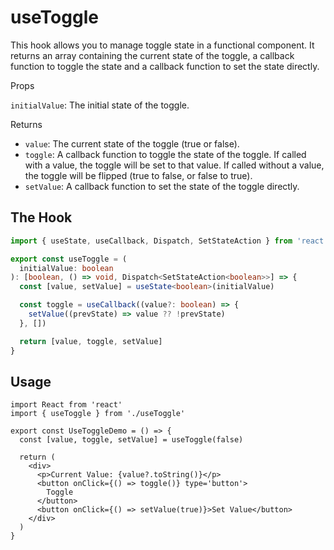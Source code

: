 # useToggle

This hook allows you to manage toggle state in a functional component. It returns an array containing the current state of the toggle, a callback function to toggle the state and a callback function to set the state directly.

Props

`initialValue`: The initial state of the toggle.

Returns

- `value`: The current state of the toggle (true or false).
- `toggle`: A callback function to toggle the state of the toggle. If called with a value, the toggle will be set to that value. If called without a value, the toggle will be flipped (true to false, or false to true).
- `setValue`: A callback function to set the state of the toggle directly.

## The Hook

```ts filename="useToggle.ts"
import { useState, useCallback, Dispatch, SetStateAction } from 'react'

export const useToggle = (
  initialValue: boolean
): [boolean, () => void, Dispatch<SetStateAction<boolean>>] => {
  const [value, setValue] = useState<boolean>(initialValue)

  const toggle = useCallback((value?: boolean) => {
    setValue((prevState) => value ?? !prevState)
  }, [])

  return [value, toggle, setValue]
}
```

## Usage

```tsx filename="OnClickToggle.tsx"
import React from 'react'
import { useToggle } from './useToggle'

export const UseToggleDemo = () => {
  const [value, toggle, setValue] = useToggle(false)

  return (
    <div>
      <p>Current Value: {value?.toString()}</p>
      <button onClick={() => toggle()} type='button'>
        Toggle
      </button>
      <button onClick={() => setValue(true)}>Set Value</button>
    </div>
  )
}
```
